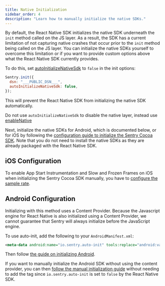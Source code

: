 ```yaml
---
title: Native Initialization
sidebar_order: 4
description: "Learn how to manually initialize the native SDKs."
---
```


By default, the React Native SDK initializes the native SDK underneath the `init` method called on the JS layer. As a result, the SDK has a current limitation of not capturing native crashes that occur prior to the `init` method being called on the JS layer. You can initialize the native SDKs yourself to overcome this limitation or if you want to provide custom options above what the React Native SDK currently provides.

To do this, set [autoInitializeNativeSdk](/platforms/react-native/configuration/options/#autoInitializeNativeSdk) to `false` in the init options:

```javascript
Sentry.init({
  dsn: "___PUBLIC_DSN___",
  autoInitializeNativeSdk: false,
});
```

This will prevent the React Native SDK from initializing the native SDK automatically.

<Alert level="info" title="Disabling the Native Layer Entirely">

Do not use `autoInitializeNativeSdk` to disable the native layer, instead use [enableNative](/platforms/react-native/configuration/options/#enableNative)

</Alert>

Next, initialize the native SDKs for Android, which is documented below, or for iOS by following the [configuration guide to initialize the Sentry Cocoa SDK](/platforms/apple/guides/ios/#configure). Note that you do not need to install the native SDKs as they are already packaged with the React Native SDK.

## iOS Configuration

To enable App Start Instrumentation and Slow and Frozen Frames on iOS when initializing the Sentry Cocoa SDK manually,
you have to [configure the sample rate](/platforms/apple/performance/#configure-the-sample-rate/).

## Android Configuration

<Note>

Initializing with this method uses a Content Provider. Because the Javascript engine for React Native is also initialized using a Content Provider, we cannot guarantee that Sentry will always initialize before the JavaScript engine.

</Note>

To use auto-init, add the following to your `AndroidManifest.xml`:

```xml
<meta-data android:name="io.sentry.auto-init" tools:replace="android:value" android:value="true" />
```

Then follow [the guide on initializing Android](/platforms/android/#configure).

If you want to manually initialize the Android SDK without using the content provider, you can then [follow the manual initialization guide](/platforms/android/configuration/manual-config/#manual-initialization) without needing to add the tag since `io.sentry.auto-init` is set to `false` by the React Native SDK.
